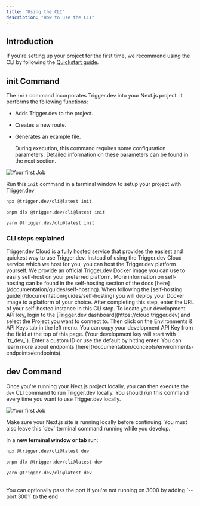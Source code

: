 ```yaml
---
title: "Using the CLI"
description: "How to use the CLI"
---
```


## Introduction

If you're setting up your project for the first time, we recommend using the CLI by following the [Quickstart guide](/documentation/quickstart).

## init Command

The `init` command incorporates Trigger.dev into your Next.js project. It performs the following functions:

- Adds Trigger.dev to the project.
- Creates a new route.
- Generates an example file.

  During execution, this command requires some configuration parameters. Detailed information on these parameters can be found in the next section.

![Your first Job](/images/cli-init.gif)

Run this `init` command in a terminal window to setup your project with Trigger.dev

<CodeGroup>

```bash npm
npx @trigger.dev/cli@latest init
```

```bash pnpm
pnpm dlx @trigger.dev/cli@latest init
```

```bash yarn
yarn @trigger.dev/cli@latest init
```

</CodeGroup>

### CLI steps explained

<AccordionGroup>
  <Accordion title="Are you using the Trigger.dev cloud or self-hosted?">
    <ResponseField name="Option 1: Trigger.dev Cloud">
      Trigger.dev Cloud is a fully hosted service that provides the easiest and quickest way to use Trigger.dev.
    </ResponseField>
    <ResponseField name="Option 2: Self-hosted">
      Instead of using the Trigger.dev Cloud service which we host for you, you
      can host the Trigger.dev platform yourself. We provide an official
      Trigger.dev Docker image you can use to easily self-host on your preferred
      platform. More information on self-hosting can be found in the
      self-hosting section of the docs
      [here](/documentation/guides/self-hosting).
      <Accordion title="Enter the URL of your self-hosted Trigger.dev instance">
        When following the [self-hosting guide](/documentation/guides/self-hosting) you will deploy your Docker image to a platform of your choice. After completing this step, enter the URL of your self-hosted instance in this CLI step. 
      </Accordion>
    </ResponseField>

  </Accordion>

<Accordion title="Enter your development API key">
  To locate your development API key, login to the [Trigger.dev
  dashboard](https://cloud.trigger.dev) and select the Project you want to
  connect to. Then click on the Environments & API Keys tab in the left menu.
  You can copy your development API Key from the field at the top of this page.
  (Your development key will start with `tr_dev_`).
</Accordion>

<Accordion title="Enter a unique ID for your endpoint">
  Enter a custom ID or use the default by hitting enter. You can learn more
  about endpoints
  [here](/documentation/concepts/environments-endpoints#endpoints).
</Accordion>

</AccordionGroup>

## dev Command

Once you're running your Next.js project locally, you can then execute the `dev` CLI command to run Trigger.dev locally. You should run this command every time you want to use Trigger.dev locally.

![Your first Job](/images/cli-dev.gif)

<Warning>
  Make sure your Next.js site is running locally before continuing. You must
  also leave this `dev` terminal command running while you develop.
</Warning>

In a **new terminal window or tab** run:

<CodeGroup>

```bash npm
npx @trigger.dev/cli@latest dev
```

```bash pnpm
pnpm dlx @trigger.dev/cli@latest dev
```

```bash yarn
yarn @trigger.dev/cli@latest dev
```

</CodeGroup>
<br />
<Note>
  You can optionally pass the port if you're not running on 3000 by adding
  `--port 3001` to the end
</Note>
